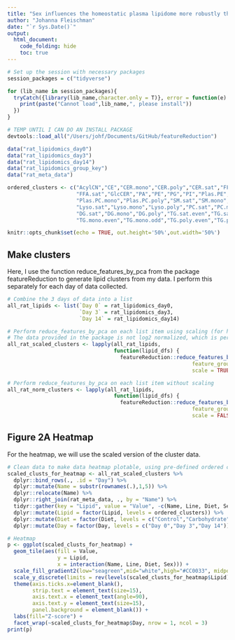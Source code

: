 ```yaml
---
title: "Sex influences the homeostatic plasma lipidome more robustly than diet or intrinsic cardiorespiratory fitness"
author: "Johanna Fleischman"
date: "`r Sys.Date()`"
output: 
  html_document:
    code_folding: hide
    toc: true
---
```


```r
# Set up the session with necessary packages
session_packages = c("tidyverse")

for (lib_name in session_packages){
  tryCatch({library(lib_name,character.only = T)}, error = function(e) {
    print(paste("Cannot load",lib_name,", please install"))
  })
}

# TEMP UNTIL I CAN DO AN INSTALL PACKAGE
devtools::load_all("/Users/johf/Documents/GitHub/featureReduction")

data("rat_lipidomics_day0")
data("rat_lipidomics_day3")
data("rat_lipidomics_day14")
data("rat_lipidomics_group_key")
data("rat_meta_data")

ordered_clusters <- c("AcylCN","CE","CER.mono","CER.poly","CER.sat","FFA.mono.poly",
                      "FFA.sat","GlcCER","PA","PE","PG","PI","Plas.PE","Plas.PC.sat",
                      "Plas.PC.mono","Plas.PC.poly","SM.sat","SM.mono","SM.poly",
                      "Lyso.sat","Lyso.mono","Lyso.poly","PC.sat","PC.mono","PC.poly",
                      "DG.sat","DG.mono","DG.poly","TG.sat.even","TG.sat.odd",
                      "TG.mono.even","TG.mono.odd","TG.poly.even","TG.poly.odd")

knitr::opts_chunk$set(echo = TRUE, out.height='50%',out.width='50%')
```

## Make clusters

Here, I use the function reduce_features_by_pca from the package featureReduction to generate lipid clusters from my data. I perform this separately for each day of data collected.

```r
# Combine the 3 days of data into a list
all_rat_lipids <- list(`Day 0` = rat_lipidomics_day0,
                       `Day 3` = rat_lipidomics_day3,
                       `Day 14` = rat_lipidomics_day14)

# Perform reduce_features_by_pca on each list item using scaling (for heatmaps)
# The data provided in the package is not log2 normalized, which is performed here
all_rat_scaled_clusters <- lapply(all_rat_lipids, 
                                  function(lipid_dfs) {
                                    featureReduction::reduce_features_by_pca(feature_data = log2(lipid_dfs),
                                                           feature_group_key = rat_lipidomics_group_key,
                                                           scale = TRUE)})

# Perform reduce_features_by_pca on each list item without scaling
all_rat_norm_clusters <- lapply(all_rat_lipids, 
                                  function(lipid_dfs) {
                                    featureReduction::reduce_features_by_pca(feature_data = log2(lipid_dfs),
                                                           feature_group_key = rat_lipidomics_group_key,
                                                           scale = FALSE)})

```

## Figure 2A Heatmap

For the heatmap, we will use the scaled version of the cluster data.

```r

# Clean data to make data heatmap plotable, using pre-defined ordered clusters
scaled_clusts_for_heatmap <- all_rat_scaled_clusters %>% 
  dplyr::bind_rows(., .id = "Day") %>%
  dplyr::mutate(Name = substr(rownames(.),1,5)) %>%
  dplyr::relocate(Name) %>%
  dplyr::right_join(rat_meta_data, ., by = "Name") %>%
  tidyr::gather(key = "Lipid", value = "Value", -c(Name, Line, Diet, Sex, Day)) %>%
  dplyr::mutate(Lipid = factor(Lipid, levels = ordered_clusters)) %>%
  dplyr::mutate(Diet = factor(Diet, levels = c("Control","Carbohydrate","Fat"))) %>%
  dplyr::mutate(Day = factor(Day, levels = c("Day 0","Day 3","Day 14")))

# Heatmap                  
p <- ggplot(scaled_clusts_for_heatmap) +
  geom_tile(aes(fill = Value,
                y = Lipid,
                x = interaction(Name, Line, Diet, Sex))) +
  scale_fill_gradient2(low="seagreen",mid="white",high="#CC0033", midpoint=0) +
  scale_y_discrete(limits = rev(levels(scaled_clusts_for_heatmap$Lipid))) +
  theme(axis.ticks.x=element_blank(),
        strip.text = element_text(size=15),
        axis.text.x = element_text(angle=90),
        axis.text.y = element_text(size=15),
        panel.background = element_blank()) + 
  labs(fill="Z-score") +
  facet_wrap(~scaled_clusts_for_heatmap$Day, nrow = 1, ncol = 3)  
print(p)

```